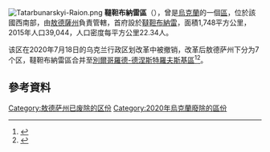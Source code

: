 [[Image:Tatarbunarskyi-Raion.png|thumb]]
'''韃靼布納雷區'''（{{lang-uk|Татарбунарський район}}），曾是[[烏克蘭|烏克蘭]]的一個[[区_(乌克兰)|區]]，位於該國西南部，由[[敖德薩州|敖德薩州]]負責管轄，首府設於[[韃靼布納雷|韃靼布納雷]]，面積1,748平方公里，2015年人口39,044，人口密度每平方公里22.34人。

该区在2020年7月18日的乌克兰行政区划改革中被撤销，改革后敖德萨州下分为7个区，韃靼布納雷區合并至[[別爾哥羅德-德涅斯特羅夫斯基區|別爾哥羅德-德涅斯特羅夫斯基區]]<ref>{{Cite news|title=Про утворення та ліквідацію районів. Постанова Верховної Ради України № 807-ІХ.|url=http://www.golos.com.ua/article/333466|access-date=2020-10-03|date=2020-07-18|website=Голос України|language=uk}}</ref><ref name="2020_reform_maps">{{cite web |title=Нові райони: карти + склад |url=https://www.minregion.gov.ua/press/news/novi-rajony-karty-sklad/ |publisher=Міністерство розвитку громад та територій України |language=uk}}</ref>。

==參考資料==
{{Reflist}}

{{Odessa-geo-stub}}

{{DEFAULTSORT:Татарбунарський район}}
[[Category:敖德萨州已废除的区份|Category:敖德萨州已废除的区份]]
[[Category:2020年烏克蘭廢除的區份|Category:2020年烏克蘭廢除的區份]]